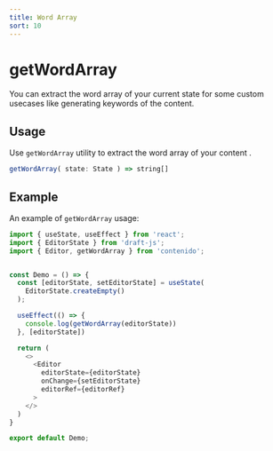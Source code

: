 ```yaml
---
title: Word Array
sort: 10
---
```


# getWordArray

You can extract the word array of your current state for some custom usecases like
generating keywords of the content.

## Usage

Use `getWordArray` utility to extract the word array of your content .

```ts
getWordArray( state: State ) => string[]
```

## Example

An example of `getWordArray` usage:

```ts
import { useState, useEffect } from 'react';
import { EditorState } from 'draft-js';
import { Editor, getWordArray } from 'contenido';


const Demo = () => {
  const [editorState, setEditorState] = useState(
    EditorState.createEmpty()
  );

  useEffect(() => {
    console.log(getWordArray(editorState))
  }, [editorState])

  return (
    <>
      <Editor
        editorState={editorState}
        onChange={setEditorState}
        editorRef={editorRef}
      >
    </>
  )
}

export default Demo;
```
